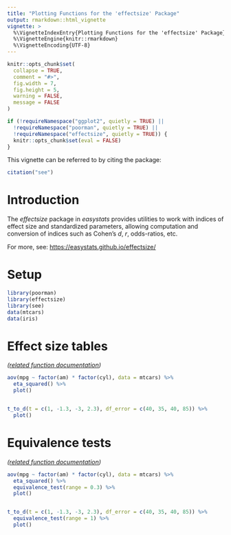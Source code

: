 ```yaml
---
title: "Plotting Functions for the 'effectsize' Package"
output: rmarkdown::html_vignette
vignette: >
  %\VignetteIndexEntry{Plotting Functions for the 'effectsize' Package}
  %\VignetteEngine{knitr::rmarkdown}
  %\VignetteEncoding{UTF-8}
---
```


```r
knitr::opts_chunk$set(
  collapse = TRUE,
  comment = "#>",
  fig.width = 7,
  fig.height = 5,
  warning = FALSE,
  message = FALSE
)

if (!requireNamespace("ggplot2", quietly = TRUE) ||
  !requireNamespace("poorman", quietly = TRUE) ||
  !requireNamespace("effectsize", quietly = TRUE)) {
  knitr::opts_chunk$set(eval = FALSE)
}
```

This vignette can be referred to by citing the package:

```r
citation("see")
```

# Introduction

The *effectsize* package in *easystats* provides utilities to work with indices of effect size and standardized parameters, allowing computation and conversion of indices such as Cohen’s *d*, *r*, odds-ratios, etc.

For more, see: <https://easystats.github.io/effectsize/>

# Setup

```r
library(poorman)
library(effectsize)
library(see)
data(mtcars)
data(iris)
```

# Effect size tables

_([related function documentation](https://easystats.github.io/effectsize/reference/eta_squared.html))_

```r
aov(mpg ~ factor(am) * factor(cyl), data = mtcars) %>%
  eta_squared() %>%
  plot()


t_to_d(t = c(1, -1.3, -3, 2.3), df_error = c(40, 35, 40, 85)) %>%
  plot()
```

# Equivalence tests

_([related function documentation](https://easystats.github.io/effectsize/reference/equivalence_test.effectsize_table.html))_

```r
aov(mpg ~ factor(am) * factor(cyl), data = mtcars) %>%
  eta_squared() %>%
  equivalence_test(range = 0.3) %>%
  plot()


t_to_d(t = c(1, -1.3, -3, 2.3), df_error = c(40, 35, 40, 85)) %>%
  equivalence_test(range = 1) %>%
  plot()
```
